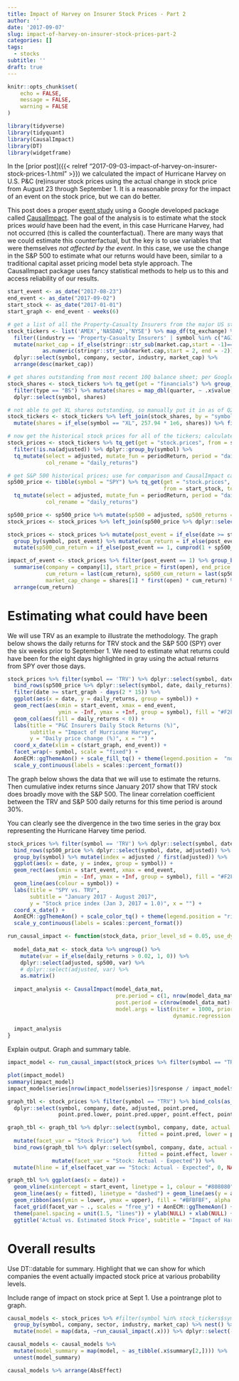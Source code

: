```yaml
---
title: Impact of Harvey on Insurer Stock Prices - Part 2
author: ''
date: '2017-09-07'
slug: impact-of-harvey-on-insurer-stock-prices-part-2
categories: []
tags:
  - stocks
subtitle: ''
draft: true
---
```


```r

knitr::opts_chunk$set(
	echo = FALSE,
	message = FALSE,
	warning = FALSE
)

library(tidyverse)
library(tidyquant)
library(CausalImpact)
library(DT)
library(widgetframe)

```

In the [prior post]({{< relref "2017-09-03-impact-of-harvey-on-insurer-stock-prices-1.html" >}}) we calculated the impact of Hurricane Harvey on U.S. P&C (re)insurer stock prices using the actual change in stock price from August 23 through September 1. It is a reasonable proxy for the impact of an event on the stock price, but we can do better.

This post does a proper [event study](https://en.wikipedia.org/wiki/Event_study) using a Google developed package called [CausalImpact](https://google.github.io/CausalImpact/CausalImpact.html). The goal of the analysis is to estimate what the stock prices *would* have been had the event, in this case Hurricane Harvey, had not occurred (this is called the counterfactual). There are many ways that we could estimate this counterfactual, but the key is to use variables that were themselves *not affected by the event*. In this case, we use the change in the S&P 500 to estimate what our returns would have been, similar to a traditional capital asset pricing model beta style approach. The CausalImpact package uses fancy statistical methods to help us to this and access reliability of our results. 

```r

start_event <- as_date("2017-08-23")
end_event <- as_date("2017-09-02")
start_stock <- as_date("2017-01-01")
start_graph <- end_event - weeks(6)

```


```r

# get a list of all the Property-Casualty Insurers from the major US stock exchanges
stock_tickers <- list('AMEX','NASDAQ','NYSE') %>% map_df(tq_exchange) %>% 
  filter((industry == 'Property-Casualty Insurers' | symbol %in% c("AGII", "ERIE", "AIZ")) & !is.na(market.cap)) %>%
  mutate(market_cap = if_else(stringr::str_sub(market.cap,start = -1)=="M",1e6,1e9) *
           as.numeric(stringr::str_sub(market.cap,start = 2, end = -2))) %>%
  dplyr::select(symbol, company, sector, industry, market_cap) %>%
  arrange(desc(market_cap))

# get shares outstanding from most recent 10Q balance sheet; per Google finance
stock_shares <- stock_tickers %>% tq_get(get = "financials") %>% group_by(symbol) %>% 
  filter(type == "BS") %>% mutate(shares = map_dbl(quarter, ~ .x$value[.x$group == 42][1] * 1e6)) %>%
  dplyr::select(symbol, shares)

# not able to get XL shares outstanding, so manually put it in as of Q2 2017
stock_tickers <- stock_tickers %>% left_join(stock_shares, by = "symbol") %>%
  mutate(shares = if_else(symbol == "XL", 257.94 * 1e6, shares)) %>% filter(!is.na(shares))

```


```r

# now get the historical stock prices for all of the tickers; calculate daily returns
stock_prices <- stock_tickers %>% tq_get(get = "stock.prices", from = start_stock, to = end_event) %>% 
  filter(!is.na(adjusted)) %>% dplyr::group_by(symbol) %>%
  tq_mutate(select = adjusted, mutate_fun = periodReturn, period = "daily", type = "arithmetic", 
            col_rename = "daily_returns")

# get S&P 500 historical prices; use for comparison and CausalImpact calculation
sp500_price <- tibble(symbol = "SPY") %>% tq_get(get = "stock.prices", 
                                                 from = start_stock, to = end_event) %>%
  tq_mutate(select = adjusted, mutate_fun = periodReturn, period = "daily", type = "arithmetic", 
            col_rename = "daily_returns")

sp500_price <- sp500_price %>% mutate(sp500 = adjusted, sp500_returns = daily_returns)
stock_prices <- stock_prices %>% left_join(sp500_price %>% dplyr::select(date, sp500, sp500_returns), by = "date")

```


```r

stock_prices <- stock_prices %>% mutate(post_event = if_else(date >= start_event, 1, 0)) %>%
  group_by(symbol, post_event) %>% mutate(cum_return = if_else(post_event == 1, cumprod(1 + daily_returns) - 1, 0)) %>%
  mutate(sp500_cum_return = if_else(post_event == 1, cumprod(1 + sp500_returns) - 1, 0)) %>% ungroup()

impact_of_event <- stock_prices %>% filter(post_event == 1) %>% group_by(symbol) %>%
  summarise(company = company[1], start_price = first(open), end_price = last(adjusted), 
            cum_return = last(cum_return), sp500_cum_return = last(sp500_cum_return),
            market_cap_change = shares[1] * first(open) * cum_return) %>% ungroup() %>% 
  arrange(cum_return)

```

# Estimating what could have been

We will use TRV as an example to illustrate the methodology. The graph below shows the daily returns for TRV stock and the S&P 500 (SPY) over the six weeks prior to September 1. We need to estimate what returns could have been for the eight days highlighted in gray using the actual returns from SPY over those days. 

```r

stock_prices %>% filter(symbol == 'TRV') %>% dplyr::select(symbol, date, daily_returns) %>%
  bind_rows(sp500_price %>% dplyr::select(symbol, date, daily_returns)) %>%
  filter(date >= start_graph - days(2 * 15)) %>%
  ggplot(aes(x = date, y = daily_returns, group = symbol)) +
  geom_rect(aes(xmin = start_event, xmax = end_event, 
                ymin = -Inf, ymax = +Inf, group = symbol), fill = "#F2F2F2") +
  geom_col(aes(fill = daily_returns < 0)) +
  labs(title = "P&C Insurers Daily Stock Returns (%)", 
       subtitle = "Impact of Hurricane Harvey",
       y = "Daily price change (%)", x = "") + 
  coord_x_date(xlim = c(start_graph, end_event)) +
  facet_wrap(~ symbol, scale = "fixed") + 
  AonECM::ggThemeAon() + scale_fill_tq() + theme(legend.position =  "none") +
  scale_y_continuous(labels = scales::percent_format())


```

The graph below shows the data that we will use to estimate the returns. Then cumulative index returns since January 2017 show that TRV stock does broadly move with the S&P 500. The linear correlation coefficient between the TRV and S&P 500 daily returns for this time period is around 30%.

You can clearly see the divergence in the two time series in the gray box representing the Hurricane Harvey time period.

```r

stock_prices %>% filter(symbol == 'TRV') %>% dplyr::select(symbol, date, adjusted) %>%
  bind_rows(sp500_price %>% dplyr::select(symbol, date, adjusted)) %>%
  group_by(symbol) %>% mutate(index = adjusted / first(adjusted)) %>%
  ggplot(aes(x = date, y = index, group = symbol)) +
  geom_rect(aes(xmin = start_event, xmax = end_event, 
                ymin = -Inf, ymax = +Inf, group = symbol), fill = "#F2F2F2") +
  geom_line(aes(colour = symbol)) +
  labs(title = "SPY vs. TRV", 
       subtitle = "January 2017 - August 2017",
       y = "Stock price index (Jan 3, 2017 = 1.0)", x = "") + 
  coord_x_date() +
  AonECM::ggThemeAon() + scale_color_tq() + theme(legend.position = "right") +
  scale_y_continuous(labels = scales::percent_format())


```

```r

run_causal_impact <- function(stock_data, prior_level_sd = 0.05, use_dynamic = FALSE){
  
  model_data_mat <- stock_data %>% ungroup() %>% 
    mutate(var = if_else(daily_returns > 0.02, 1, 0)) %>%
    dplyr::select(adjusted, sp500, var) %>%
    # dplyr::select(adjusted, var) %>%
    as.matrix()
  
  impact_analysis <- CausalImpact(model_data_mat,
                                  pre.period = c(1, nrow(model_data_mat) - 7),
                                  post.period = c(nrow(model_data_mat)-7+1, nrow(model_data_mat)),
                                  model.args = list(niter = 1000, prior.level.sd = prior_level_sd, 
                                                    dynamic.regression = use_dynamic))
  
  impact_analysis
}

```

Explain output. Graph and summary table.

```r

impact_model <- run_causal_impact(stock_prices %>% filter(symbol == "TRV"), 0.05, FALSE)

plot(impact_model)
summary(impact_model)
impact_model$series[nrow(impact_model$series)]$response / impact_model$series[nrow(impact_model$series)]$point.pred - 1

graph_tbl <- stock_prices %>% filter(symbol == "TRV") %>% bind_cols(as_tibble(impact_model$series)) %>%
  dplyr::select(symbol, company, date, adjusted, point.pred, 
                point.pred.lower, point.pred.upper, point.effect, point.effect.lower, point.effect.upper) 

graph_tbl <- graph_tbl %>% dplyr::select(symbol, company, date, actual = adjusted, 
                                         fitted = point.pred, lower = point.pred.lower, upper = point.pred.upper) %>% 
  mutate(facet_var = "Stock Price") %>%
  bind_rows(graph_tbl %>% dplyr::select(symbol, company, date, actual = point.effect, 
                                         fitted = point.effect, lower = point.effect.lower, upper = point.effect.upper) %>%
              mutate(facet_var = "Stock: Actual - Expected")) %>%
  mutate(hline = if_else(facet_var == "Stock: Actual - Expected", 0, NA_real_))

graph_tbl %>% ggplot(aes(x = date)) + 
  geom_vline(xintercept = start_event, linetype = 1, colour = "#808080") + geom_line(aes(y = hline)) +
  geom_line(aes(y = fitted), linetype = "dashed") + geom_line(aes(y = actual), colour = "#e31a1c", size = 0.5) +
  geom_ribbon(aes(ymin = lower, ymax = upper), fill = "#BFBFBF", alpha = 0.5) +
  facet_grid(facet_var ~ ., scales = "free_y") + AonECM::ggThemeAon() + scale_color_tq() +
  theme(panel.spacing = unit(1.5, "lines")) + ylab(NULL) + xlab(NULL) +
  ggtitle('Actual vs. Estimated Stock Price', subtitle = "Impact of Harvey")

```

# Overall results

Use DT::datable for summary. Highlight that we can show for which companies the event actually impacted stock price at various probability levels.

Include range of impact on stock price at Sept 1. Use a pointrange plot to graph.


```r

causal_models <- stock_prices %>% #filter(symbol %in% stock_tickers$symbol[1:20]) %>%
  group_by(symbol, company, sector, industry, market_cap) %>% nest() %>%
  mutate(model = map(data, ~run_causal_impact(.x))) %>% dplyr::select(-data)

causal_models <- causal_models %>% 
  mutate(model_summary = map(model, ~ as_tibble(.x$summary[2,]))) %>% 
  unnest(model_summary)

```

```r

causal_models %>% arrange(AbsEffect)


```

